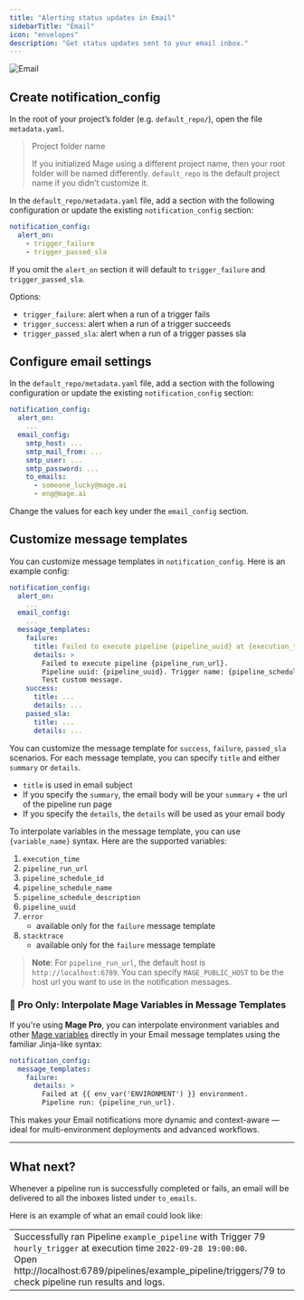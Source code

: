 ```yaml
---
title: "Alerting status updates in Email"
sidebarTitle: "Email"
icon: "envelopes"
description: "Get status updates sent to your email inbox."
---
```


<img
  alt="Email"
  src="https://yourreclaimedlife.com/wp-content/uploads/2018/12/email-marketing-without-permission.jpg"
/>

## Create notification_config

In the root of your project’s folder (e.g. `default_repo/`), open the file
`metadata.yaml`.

> Project folder name
>
> If you initialized Mage using a different project name, then your root folder
> will be named differently. `default_repo` is the default project name if you
> didn’t customize it.

In the `default_repo/metadata.yaml` file, add a section with the following
configuration or update the existing `notification_config` section:

```yaml
notification_config:
  alert_on:
    - trigger_failure
    - trigger_passed_sla
```

If you omit the `alert_on` section it will default to `trigger_failure` and `trigger_passed_sla`.

Options:

- `trigger_failure`: alert when a run of a trigger fails
- `trigger_success`: alert when a run of a trigger succeeds
- `trigger_passed_sla`: alert when a run of a trigger passes sla

## Configure email settings

In the `default_repo/metadata.yaml` file, add a section with the following
configuration or update the existing `notification_config` section:

```yaml
notification_config:
  alert_on:
    ...
  email_config:
    smtp_host: ...
    smtp_mail_from: ...
    smtp_user: ...
    smtp_password: ...
    to_emails:
      - someone_lucky@mage.ai
      - eng@mage.ai
```

Change the values for each key under the `email_config` section.

## Customize message templates

You can customize message templates in `notification_config`. Here is an example config:
```yaml
notification_config:
  alert_on:
    ...
  email_config:
    ...
  message_templates:
    failure:
      title: Failed to execute pipeline {pipeline_uuid} at {execution_time}
      details: >
        Failed to execute pipeline {pipeline_run_url}.
        Pipeline uuid: {pipeline_uuid}. Trigger name: {pipeline_schedule_name}.
        Test custom message.
    success:
      title: ...
      details: ...
    passed_sla:
      title: ...
      details: ...
```
You can customize the message template for `success`, `failure`, `passed_sla` scenarios. For each message template,
you can specify `title` and either `summary` or `details`.
* `title` is used in email subject
* If you specify the `summary`, the email body will be your `summary` + the url of the pipeline run page
* If you specify the `details`, the `details` will be used as your email body

To interpolate variables in the message template, you can use `{variable_name}` syntax.
Here are the supported variables:
1. `execution_time`
1. `pipeline_run_url`
1. `pipeline_schedule_id`
1. `pipeline_schedule_name`
1. `pipeline_schedule_description`
1. `pipeline_uuid`
1. `error`
    * available only for the `failure` message template
1. `stacktrace`
    * available only for the `failure` message template

> **Note**: For `pipeline_run_url`, the default host is `http://localhost:6789`. You can specify `MAGE_PUBLIC_HOST` to be
the host url you want to use in the notification messages.

### 🚀 Pro Only: Interpolate Mage Variables in Message Templates

If you're using **Mage Pro**, you can interpolate environment variables and other [Mage variables](/development/variables/referencing-variables#accessing-variables-in-mage) directly in your Email message templates using the familiar Jinja-like syntax:

```yaml
notification_config:
  message_templates:
    failure:
      details: >
        Failed at {{ env_var('ENVIRONMENT') }} environment.
        Pipeline run: {pipeline_run_url}.
```

This makes your Email notifications more dynamic and context-aware — ideal for multi-environment deployments and advanced workflows.

---

## What next?

Whenever a pipeline run is successfully completed or fails, an email will be
delivered to all the inboxes listed under `to_emails`.

Here is an example of what an email could look like:

|                                                                                                                                                                                                                                       |
| ------------------------------------------------------------------------------------------------------------------------------------------------------------------------------------------------------------------------------------- |
| Successfully ran Pipeline `example_pipeline` with Trigger 79 `hourly_trigger` at execution time `2022-09-28 19:00:00`.<br />Open http://localhost:6789/pipelines/example_pipeline/triggers/79 to check pipeline run results and logs. |
